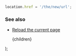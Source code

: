 
```js
location.href = '/the/new/url';
```

### See also

-   [Reload the current page](/reload-the-current-page)

    <PostLayout keywords="" title="Redirect to another page">
        {children}
    </PostLayout>
);
